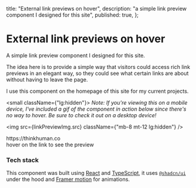 
  title: "External link previews on hover",
  description: "a simple link preview component I designed for this site",
  published: true,
};

# External link previews on hover

A simple link preview component I designed for this site.

The idea here is to provide a simple way that visitors could access rich link previews in an elegant way, so they could see what certain links are about without having to leave the page.

I use this component on the homepage of this site for my current projects.

<small className={"lg:hidden"}>
  _Note: If you're viewing this on a mobile device, I've included a gif of the
  component in action below since there's no way to hover. Be sure to check it
  out on a desktop device!_
</small>

<img src={linkPreviewImg.src} className={"mb-8 mt-12 lg:hidden"} />

<div className={"hidden lg:block"}>
  <Experiment>
    <ExperimentContainer>
      <div className="text-white">
        <ExternalLinkWithPreview href="https://thinkhuman.co/" align={"center"}>
          https://thinkhuman.co
        </ExternalLinkWithPreview>
      </div>
      <div className={"opacity-50"}>hover on the link to see the preview</div>
    </ExperimentContainer>
  </Experiment>
</div>

### Tech stack

This component was built using [React](https://reactjs.org/) and [TypeScript](https://www.typescriptlang.org/), it uses [`@shadcn/ui`](https://ui.shadcn.com/) under the hood
and [Framer motion](https://www.framer.com/motion/) for animations.

